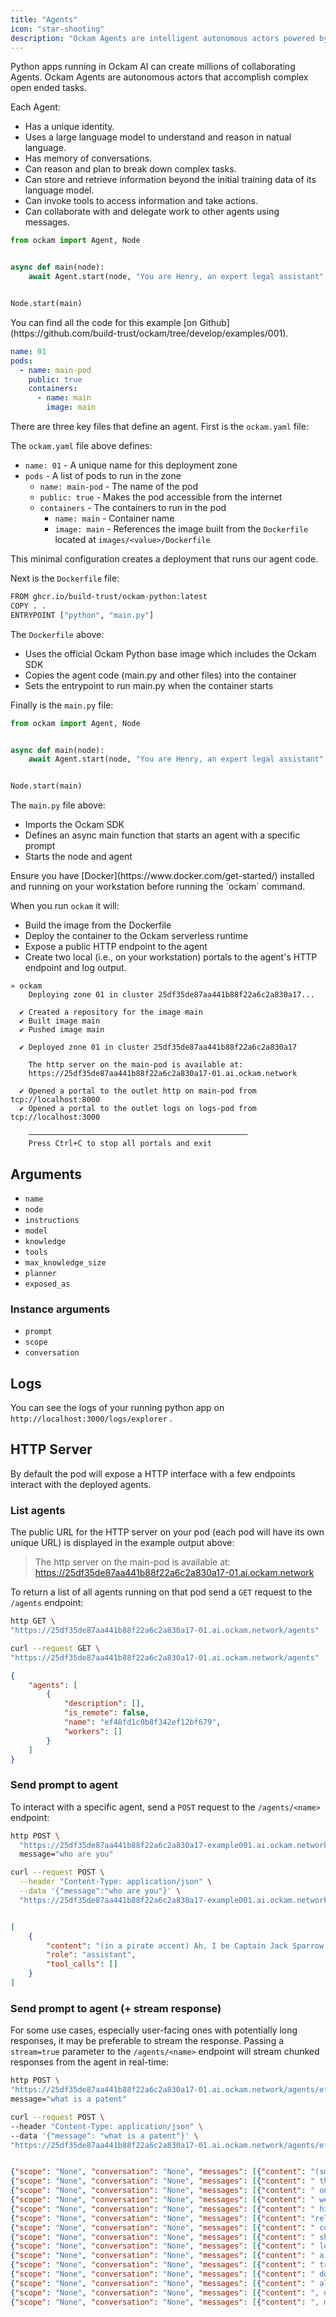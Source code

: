 ```yaml
---
title: "Agents"
icon: "star-shooting"
description: "Ockam Agents are intelligent autonomous actors powered by large language models."
---
```


Python apps running in Ockam AI can create millions of collaborating Agents. Ockam Agents are autonomous actors that accomplish complex open ended tasks.

Each Agent:

- Has a unique identity.
- Uses a large language model to understand and reason in natual language.
- Has memory of conversations.
- Can reason and plan to break down complex tasks.
- Can store and retrieve information beyond the initial training data of its language model.
- Can invoke tools to access information and take actions.
- Can collaborate with and delegate work to other agents using messages.

<RequestExample>

```python images/main/main.py
from ockam import Agent, Node


async def main(node):
    await Agent.start(node, "You are Henry, an expert legal assistant", "henry")


Node.start(main)
```

</RequestExample>

<Tip>
  You can find all the code for this example [on Github](https://github.com/build-trust/ockam/tree/develop/examples/001).
</Tip>

```yaml ockam.yaml
name: 01
pods:
  - name: main-pod
    public: true
    containers:
      - name: main
        image: main
```

There are three key files that define an agent. First is the `ockam.yaml` file:

The `ockam.yaml` file above defines:

- `name: 01` - A unique name for this deployment zone
- `pods` - A list of pods to run in the zone
  - `name: main-pod` - The name of the pod
  - `public: true` - Makes the pod accessible from the internet
  - `containers` - The containers to run in the pod
    - `name: main` - Container name
    - `image: main` - References the image built from the `Dockerfile` located at `images/<value>/Dockerfile`

This minimal configuration creates a deployment that runs our agent code.

Next is the `Dockerfile` file:

```bash images/main/Dockerfile
FROM ghcr.io/build-trust/ockam-python:latest
COPY . .
ENTRYPOINT ["python", "main.py"]
```

The `Dockerfile` above:

- Uses the official Ockam Python base image which includes the Ockam SDK
- Copies the agent code (main.py and other files) into the container
- Sets the entrypoint to run main.py when the container starts

Finally is the `main.py` file:

```python images/main/main.py
from ockam import Agent, Node


async def main(node):
    await Agent.start(node, "You are Henry, an expert legal assistant", "henry")


Node.start(main)
```

The `main.py` file above:

- Imports the Ockam SDK
- Defines an async main function that starts an agent with a specific prompt
- Starts the node and agent

<Note>
  Ensure you have [Docker](https://www.docker.com/get-started/) installed and running on your workstation before running the `ockam` command.
</Note>

When you run `ockam` it will:

- Build the image from the Dockerfile
- Deploy the container to the Ockam serverless runtime
- Expose a public HTTP endpoint to the agent
- Create two local (i.e., on your workstation) portals to the agent's HTTP endpoint and log output.

```[expandable]
» ockam
    Deploying zone 01 in cluster 25df35de87aa441b88f22a6c2a830a17...

  ✔ Created a repository for the image main
  ✔ Built image main
  ✔ Pushed image main

  ✔ Deployed zone 01 in cluster 25df35de87aa441b88f22a6c2a830a17

    The http server on the main-pod is available at:
    https://25df35de87aa441b88f22a6c2a830a17-01.ai.ockam.network

  ✔ Opened a portal to the outlet http on main-pod from tcp://localhost:8000
  ✔ Opened a portal to the outlet logs on logs-pod from tcp://localhost:3000

    ─────────────────────────────────────────────────
    Press Ctrl+C to stop all portals and exit
```

## Arguments

- `name`
- `node`
- `instructions`
- `model`
- `knowledge`
- `tools`
- `max_knowledge_size`
- `planner`
- `exposed_as`

### Instance arguments

- `prompt`
- `scope`
- `conversation`

## Logs

You can see the logs of your running python app on `http://localhost:3000/logs/explorer` .

## HTTP Server

By default the pod will expose a HTTP interface with a few endpoints interact with the deployed agents.

### List agents

The public URL for the HTTP server on your pod (each pod will have its own unique URL) is displayed in the example output above:

> The http server on the main-pod is available at:
> https://25df35de87aa441b88f22a6c2a830a17-01.ai.ockam.network

To return a list of all agents running on that pod send a `GET` request to the `/agents` endpoint:

<CodeGroup>

```bash httpie
http GET \
"https://25df35de87aa441b88f22a6c2a830a17-01.ai.ockam.network/agents"
```


```bash curl
curl --request GET \
"https://25df35de87aa441b88f22a6c2a830a17-01.ai.ockam.network/agents"
```

</CodeGroup>

```json response
{
    "agents": [
        {
            "description": [],
            "is_remote": false,
            "name": "ef48fd1c0b8f342ef12bf679",
            "workers": []
        }
    ]
}
```

### Send prompt to agent

To interact with a specific agent, send a `POST` request to the `/agents/<name>` endpoint:

<CodeGroup>

```bash httpie
http POST \
  "https://25df35de87aa441b88f22a6c2a830a17-example001.ai.ockam.network/agents/ef48fd1c0b8f342ef12bf679" \
  message="who are you"
```


```bash curl
curl --request POST \
  --header "Content-Type: application/json" \
  --data '{"message":"who are you"}' \
  "https://25df35de87aa441b88f22a6c2a830a17-example001.ai.ockam.network/agents/ef48fd1c0b8f342ef12bf679"
```

</CodeGroup>

```json response

[
    {
        "content": "(in a pirate accent) Ah, I be Captain Jack Sparrow, the infamous pirate of the Seven Seas. Me reputation precedes me, savvy? I be the master of me own ship, the Black Pearl, the fastest vessel to ever sail the Caribbean. Me cunning and me wit be me greatest treasures, and me ability to talk me way out o' trouble be me most prized possession.\n\nI've had me share o' adventures, battled the Royal Navy, and outwitted the scurvy dog, Captain Barbossa. Me exploits be the stuff o' legend, and me name be whispered in fear and awe by all who sail the seas.\n\nSo, what be bringin' ye to these waters? Are ye lookin' to join me crew, or are ye just lookin' to get yerself into a bit o' trouble? Either way, I be happy to oblige, matey.",
        "role": "assistant",
        "tool_calls": []
    }
]
```

### Send prompt to agent (\+ stream response)

For some use cases, especially user-facing ones with potentially long responses, it may be preferable to stream the response. Passing a `stream=true` parameter to the `/agents/<name>` endpoint will stream chunked responses from the agent in real-time:

<CodeGroup>

```bash httpie
http POST \
"https://25df35de87aa441b88f22a6c2a830a17-01.ai.ockam.network/agents/ef48fd1c0b8f342ef12bf679?stream=true" \
message="what is a patent"
```


```bash curl
curl --request POST \
--header "Content-Type: application/json" \
--data '{"message": "what is a patent"}' \
"https://25df35de87aa441b88f22a6c2a830a17-01.ai.ockam.network/agents/ef48fd1c0b8f342ef12bf679?stream=true"
```

</CodeGroup>

```json response

{"scope": "None", "conversation": "None", "messages": [{"content": "(smirking) Ah, ye want to know who I be again, eh? Alright", "role": "assistant", "tool_calls": []}], "type": "conversation_snippet"}
{"scope": "None", "conversation": "None", "messages": [{"content": " then, matey. I be Captain Jack Sparrow, the one and", "role": "assistant", "tool_calls": []}], "type": "conversation_snippet"}
{"scope": "None", "conversation": "None", "messages": [{"content": " only. Me life be a tale of piracy, adventure, and a", "role": "assistant", "tool_calls": []}], "type": "conversation_snippet"}
{"scope": "None", "conversation": "None", "messages": [{"content": " wee bit o' luck. I've sailed the Seven Seas, discovered", "role": "assistant", "tool_calls": []}], "type": "conversation_snippet"}
{"scope": "None", "conversation": "None", "messages": [{"content": " hidden treasure, and battled the scurviest of scound", "role": "assistant", "tool_calls": []}], "type": "conversation_snippet"}
{"scope": "None", "conversation": "None", "messages": [{"content": "rels.\n\nMe skills be many: I be a master swordsman, a", "role": "assistant", "tool_calls": []}], "type": "conversation_snippet"}
{"scope": "None", "conversation": "None", "messages": [{"content": " cunning strategist, and a charismatic negotiator. Me", "role": "assistant", "tool_calls": []}], "type": "conversation_snippet"}
{"scope": "None", "conversation": "None", "messages": [{"content": " ship, the Black Pearl, be me pride and joy, and me", "role": "assistant", "tool_calls": []}], "type": "conversation_snippet"}
{"scope": "None", "conversation": "None", "messages": [{"content": " loyal crew be me family.\n\nBut, I be more than just", "role": "assistant", "tool_calls": []}], "type": "conversation_snippet"}
{"scope": "None", "conversation": "None", "messages": [{"content": " a pirate, matey. I be a free spirit, a rebel, and a", "role": "assistant", "tool_calls": []}], "type": "conversation_snippet"}
{"scope": "None", "conversation": "None", "messages": [{"content": " trickster. I live by me own rules, and I never back", "role": "assistant", "tool_calls": []}], "type": "conversation_snippet"}
{"scope": "None", "conversation": "None", "messages": [{"content": " down from a challenge. Me motto be \"Savvy?\" \u2013 and I", "role": "assistant", "tool_calls": []}], "type": "conversation_snippet"}
{"scope": "None", "conversation": "None", "messages": [{"content": " always be lookin' for the next great adventure.\n\nSo", "role": "assistant", "tool_calls": []}], "type": "conversation_snippet"}
{"scope": "None", "conversation": "None", "messages": [{"content": ", now ye know who I be. What be yer business with me", "role": "assistant", "tool_calls": []}], "type": "conversation_snippet"}
{"scope": "None", "conversation": "None", "messages": [{"content": ", matey?", "role": "assistant", "tool_calls": []}], "type": "conversation_snippet"}
```